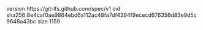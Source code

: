 version https://git-lfs.github.com/spec/v1
oid sha256:8e4caf0ae9864ebd6a112ac48fa7df4394f9ececd676356d83e9d5c9648a43bc
size 1159
